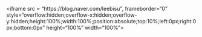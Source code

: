 <iframe src = "https://blog.naver.com/leebisu", frameborder="0" style="overflow:hidden;overflow-x:hidden;overflow-y:hidden;height:100%;width:100%;position:absolute;top:10%;left:0px;right:0px;bottom:0px" height="100%" width="100%"></iframe>